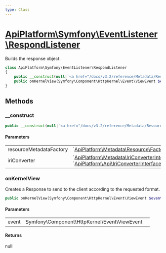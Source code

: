 ```yaml
---
type: Class
---
```


# [ApiPlatform\Symfony\EventListener\RespondListener](/docs/v3.2/reference/Symfony/EventListener/RespondListener)

Builds the response object.


```php
class ApiPlatform\Symfony\EventListener\RespondListener
{
    public __construct(null|`<a href="/docs/v3.2/reference/Metadata/Resource/Factory/ResourceMetadataCollectionFactoryInterface">ApiPlatform\Metadata\Resource\Factory\ResourceMetadataCollectionFactoryInterface</a>` $resourceMetadataFactory, null|`<a href="/docs/v3.2/reference/Api/IriConverterInterface">ApiPlatform\Metadata\IriConverterInterface</a>`|`<a href="/docs/v3.2/reference/Api/IriConverterInterface">ApiPlatform\Api\IriConverterInterface</a>` $iriConverter)
    public onKernelView(Symfony\Component\HttpKernel\Event\ViewEvent $event): null
}
```
## Methods

### __construct



```php
public __construct(null|`<a href="/docs/v3.2/reference/Metadata/Resource/Factory/ResourceMetadataCollectionFactoryInterface">ApiPlatform\Metadata\Resource\Factory\ResourceMetadataCollectionFactoryInterface</a>` $resourceMetadataFactory, null|`<a href="/docs/v3.2/reference/Api/IriConverterInterface">ApiPlatform\Metadata\IriConverterInterface</a>`|`<a href="/docs/v3.2/reference/Api/IriConverterInterface">ApiPlatform\Api\IriConverterInterface</a>` $iriConverter)
```

#### Parameters

<table><tbody>
<tr><td>resourceMetadataFactory</td><td>`<a href="/docs/v3.2/reference/Metadata/Resource/Factory/ResourceMetadataCollectionFactoryInterface">ApiPlatform\Metadata\Resource\Factory\ResourceMetadataCollectionFactoryInterface</a>`</td><td></td></tr><tr><td>iriConverter</td><td>`<a href="/docs/v3.2/reference/Api/IriConverterInterface">ApiPlatform\Metadata\IriConverterInterface</a>`<br />`<a href="/docs/v3.2/reference/Api/IriConverterInterface">ApiPlatform\Api\IriConverterInterface</a>`</td><td></td></tr>
</tbody>
</table>

### onKernelView

Creates a Response to send to the client according to the requested format.

```php
public onKernelView(Symfony\Component\HttpKernel\Event\ViewEvent $event): null
```

#### Parameters

<table><tbody>
<tr><td>event</td><td>Symfony\Component\HttpKernel\Event\ViewEvent</td><td></td></tr>
</tbody>
</table>

#### Returns

null
